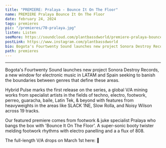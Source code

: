 ---
title: "PREMIERE: Pralaya - Bounce It On The Floor"
name: PREMIERE Pralaya Bounce It On The Floor
date: february 24, 2024
tags: premieres
pic: "/premieres/70-pralaya.jpg"
listen: Listen
seeMore: https://soundcloud.com/plantbassdworld/premiere-pralaya-bounce-it-on-the-floor
postLink: https://www.instagram.com/plantbassdworld
bio: Bogota's Fourtwenty Sound launches new project Sonora Destroy Records, a new window for electronic music in LATAM and Spain seeking to banish the boundaries between genres that define these areas.
path: premieres
---

<SoundCloud
  url="https://soundcloud.com/plantbassdworld/premiere-pralaya-bounce-it-on-the-floor"
  name="Bounce It On The Floor"
/>

<hr />

Bogota's Fourtwenty Sound launches new project Sonora Destroy Records, a new window for electronic music in LATAM and Spain seeking to banish the boundaries between genres that define these areas.

Hybrid Pulse marks the first release on the series, a global V/A mining works from specialist artists in the fields of techno, electro, footwork, perreo, guaracha, baile, Latin Tek, & beyond with features from heavyweights in the areas like SLACK 1NE, Slow Rolla, and Noisy Wilson across 19 tracks.

Our featured premiere comes from footwork & juke specialist Pralaya who bangs the box with 'Bounce It On The Floor'. A super-sonic booty twister melding footwork rhythms with electro panelling and a a flux of 808.

The full-length V/A drops on March 1st here: <HoverLink url="https://sonoradestroyrecs.bandcamp.com/album/hybrid-pulse-v-a" external /> 🌱
